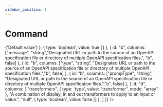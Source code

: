 ```yaml
---
sidebar_position: 1
---
```



# Command


<Table
types = {{
    rootPath: '',
    items: [{
        id: "transformer",
        path: "transformer",
        name: "Transformer",
        description: "A combination of display, in and out transformers to apply to an input or value."
    }]
}}
 data={{
    header: {
        columns: [
            {
                id: "parameter",
                label:"Parameter", 
            },
            {
                id: "type",
                label:"Type", 
            },
            {
                id: "description",
                label:"Description", 
            },
            {
                id: "defaultValue",
                label:"Default value", 
            },
            {
                id: "mandatory",
                label:"Mandatory", 
            },] 
    },
    rows: 
    [
        {
            id: "d",
            columns: [
                "_clinextType", 
                "string", 
                "CliNext module type", 
                "command", 
                {
                    type: 'boolean',
                    value: false
                }]        
        },
        {
            id: "d",
            columns: [
                "name", 
                "string", 
                "Designated URL or path to the source of an OpenAPI specification file or directory of multiple OpenAPI specification files.", 
                "b", 
                {
                    type: 'boolean',
                    value: true
                }]        
        },
        {
            id: "d",
            columns: [
                "defaultValue", 
                "null", 
                "Designated URL or path to the source of an OpenAPI specification file or directory of multiple OpenAPI specification files.", 
                {
                    type: 'element',
                    value: () => <span className='font-bold'>{'Default value'}</span>
                }, 
                {
                    type: 'boolean',
                    value: true
                }]        
        },
        {
            id: "b",
            columns: ["message", "string","Designated URL or path to the source of an OpenAPI specification file or directory of multiple OpenAPI specification files.", "b", false]        
        },
        {
            id: "b",
            columns: ["type", "string", "Designated URL or path to the source of an OpenAPI specification file or directory of multiple OpenAPI specification files.","b", false]        
        },
        {
            id: "b",
            columns: ["prompType", "string", "Designated URL or path to the source of an OpenAPI specification file or directory of multiple OpenAPI specification files.","b", false]        
        },
         {
            id: "d",
            columns: [
                "transformers", 
                {
                    type: 'type',
                    value: "transformer",
                    mode: "array"
                }, 
                "A combination of display, in and out transformers to apply to an input or value.", 
                "null", 
                {
                    type: 'boolean',
                    value: false
                }]        
        },
        ]
}} />


<Table
isJson
types = {{
    rootPath: '',
    items: [{
        id: "transformer",
        path: "transformer",
        name: "Transformer",
        description: "A combination of display, in and out transformers to apply to an input or value."
    }]
}}
 data={{
    header: {
         columns: [
            {
                id: "parameter",
                label:"Parameter", 
            },
            {
                id: "type",
                label:"Type", 
            },
            {
                id: "description",
                label:"Description", 
            },
            {
                id: "defaultValue",
                label:"Default value", 
            },
            {
                id: "mandatory",
                label:"Mandatory", 
            },] 
    },
    rows: 
    [
        {
            parameter: "_clinextType", 
            type: "string", 
            description: "CliNext module type", 
            defaultValue: "command",
            mandatory:{
                type: 'boolean',
                value: false
            }
        },
        {            
            parameter: "name", 
            type: "string", 
            description: "Command unique name", 
            defaultValue: "",
            mandatory:{
                type: 'boolean',
                value: true
            }
        },
        {
            parameter: "_clinextType", 
            type: "string", 
            description: "CliNext module type", 
            defaultValue: "command",
            mandatory:{
                type: 'boolean',
                value: false
            }
        },
        {
            parameter: "_clinextType", 
            type: "string", 
            description: "CliNext module type", 
            defaultValue: "command",
            mandatory:{
                type: 'boolean',
                value: false
            }
        },
        {
            parameter: "_clinextType", 
            type: "string", 
            description: "CliNext module type", 
            defaultValue: "command",
            mandatory:{
                type: 'boolean',
                value: false
            }
        },
        {
            parameter: "_clinextType", 
            type: "string", 
            description: "CliNext module type", 
            defaultValue: "command",
            mandatory:{
                type: 'boolean',
                value: false
            }
        },
        ]
}} />